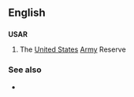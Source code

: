 {{also|usar}}
==English==

==={{initialism}}===
'''USAR'''

# The [[United States]] [[Army]] Reserve

===See also===
* {{pedialite}}